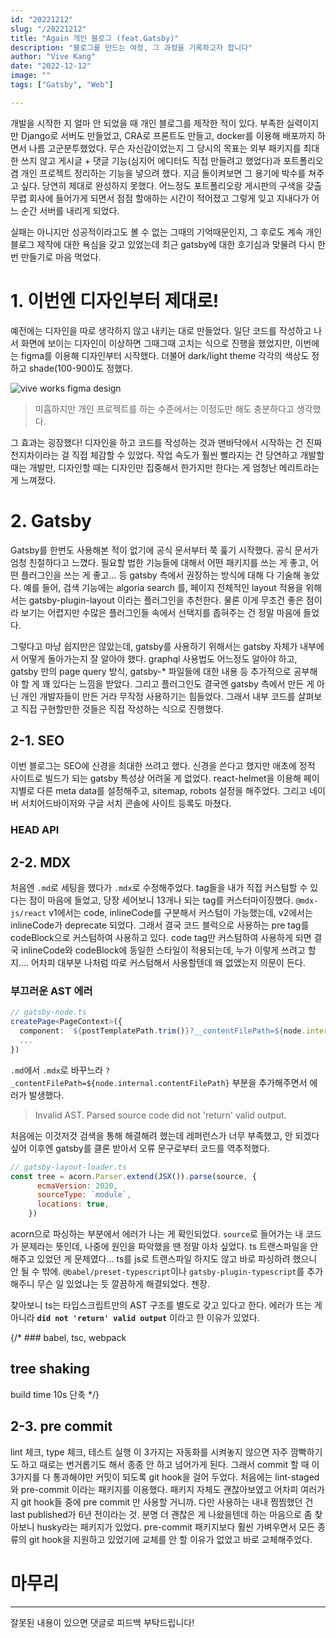 ```yaml
---
id: "20221212"
slug: "/20221212"
title: "Again 개인 블로그 (feat.Gatsby)"
description: "블로그를 만드는 여정, 그 과정을 기록하고자 합니다"
author: "Vive Kang"
date: "2022-12-12"
image: ""
tags: ["Gatsby", "Web"]

---
```


개발을 시작한 지 얼마 안 되었을 때 개인 블로그를 제작한 적이 있다. 부족한 실력이지만 Django로 서버도 만들었고, CRA로 프론트도 만들고, docker를 이용해 배포까지 하면서 나름 고군분투했었다. 무슨 자신감이었는지 그 당시의 목표는 외부 패키지를 최대한 쓰지 않고 게시글 + 댓글 기능(심지어 에디터도 직접 만들려고 했었다)과 포트폴리오 겸 개인 프로젝트 정리하는 기능을 넣으려 했다. 지금 돌이켜보면 그 용기에 박수를 쳐주고 싶다. 당연히 제대로 완성하지 못했다. 어느정도 포트폴리오랑 게시판의 구색을 갖출 무렵 회사에 들어가게 되면서 점점 할애하는 시간이 적어졌고 그렇게 잊고 지내다가 어느 순간 서버를 내리게 되었다.

실패는 아니지만 성공적이라고도 볼 수 없는 그때의 기억때문인지, 그 후로도 계속 개인 블로그 제작에 대한 욕심을 갖고 있었는데 최근 gatsby에 대한 호기심과 맞물려 다시 한번 만들기로 마음 먹었다.

# 1. 이번엔 디자인부터 제대로!
예전에는 디자인을 따로 생각하지 않고 내키는 대로 만들었다. 일단 코드를 작성하고 나서 화면에 보이는 디자인이 이상하면 그때그때 고치는 식으로 진행을 했었지만, 이번에는 figma를 이용해 디자인부터 시작했다. 더불어 dark/light theme 각각의 색상도 정하고 shade(100-900)도 정했다.

![vive works figma design](../statics/images/site_design.jpeg)

> 미흡하지만 개인 프로젝트를 하는 수준에서는 이정도만 해도 충분하다고 생각했다.

그 효과는 굉장했다! 디자인을 하고 코드를 작성하는 것과 맨바닥에서 시작하는 건 진짜 천지차이라는 걸 직접 체감할 수 있었다. 작업 속도가 훨씬 빨라지는 건 당연하고 개발할 때는 개발만, 디자인할 때는 디자인만 집중해서 한가지만 한다는 게 엄청난 메리트라는 게 느껴졌다. 

# 2. Gatsby
Gatsby를 한번도 사용해본 적이 없기에 공식 문서부터 쭉 훑기 시작했다. 공식 문서가 엄청 친절하다고 느꼈다. 필요할 법한 기능들에 대해서 어떤 패키지를 쓰는 게 좋고, 어떤 플러그인을 쓰는 게 좋고... 등 gatsby 측에서 권장하는 방식에 대해 다 기술해 놓았다. 예를 들어, 검색 기능에는 algoria search 를, 페이지 전체적인 layout 적용을 위해서는 gatsby-plugin-layout 이라는 플러그인을 추천한다. 물론 이게 무조건 좋은 점이라 보기는 어렵지만 수많은 플러그인들 속에서 선택지를 좁혀주는 건 정말 마음에 들었다.

그렇다고 마냥 쉽지만은 않았는데, gatsby를 사용하기 위해서는 gatsby 자체가 내부에서 어떻게 돌아가는지 잘 알아야 했다. graphql 사용법도 어느정도 알아야 하고, gatsby 만의 page query 방식, gatsby-* 파일들에 대한 내용 등 추가적으로 공부해야 할 게 꽤 있다는 느낌을 받았다. 그리고 플러그인도 결국엔 gatsby 측에서 만든 게 아닌 개인 개발자들이 만든 거라 무작정 사용하기는 힘들었다. 그래서 내부 코드를 살펴보고 직접 구현할만한 것들은 직접 작성하는 식으로 진행했다.

## 2-1. SEO
이번 블로그는 SEO에 신경을 최대한 쓰려고 했다. 신경을 쓴다고 했지만 애초에 정적 사이트로 빌드가 되는 gatsby 특성상 어려울 게 없었다. react-helmet을 이용해 페이지별로 다른 meta data를 설정해주고, sitemap, robots 설정을 해주었다.
그리고 네이버 서치어드바이저와 구글 서치 콘솔에 사이트 등록도 마쳤다. 

### HEAD API


## 2-2. MDX
처음엔 `.md`로 세팅을 했다가 `.mdx`로 수정해주었다. tag들을 내가 직접 커스텀할 수 있다는 점이 마음에 들었고, 당장 세어보니 13개나 되는 tag를 커스터마이징했다. `@mdx-js/react` v1에서는 code, inlineCode를 구분해서 커스텀이 가능했는데, v2에서는 inlineCode가 deprecate 되었다. 그래서 결국 코드 블럭으로 사용하는 pre tag를 codeBlock으로 커스텀하여 사용하고 있다. code tag만 커스텀하여 사용하게 되면 결국 inlineCode와 codeBlock에 동일한 스타일이 적용되는데, 누가 이렇게 쓰려고 할지.... 어차피 대부분 나처럼 따로 커스텀해서 사용할텐데 왜 없앴는지 의문이 든다.

### 부끄러운 AST 에러
```ts
// gatsby-node.ts
createPage<PageContext>({
  component: `${postTemplatePath.trim()}?__contentFilePath=${node.internal.contentFilePath}`,
  ...
})
```

`.md`에서 `.mdx`로 바꾸느라 `?_contentFilePath=${node.internal.contentFilePath}` 부분을 추가해주면서 에러가 발생했다.

> Invalid AST. Parsed source code did not 'return' valid output.

처음에는 이것저것 검색을 통해 해결해려 했는데 레퍼런스가 너무 부족했고, 안 되겠다 싶어 이후엔 gatsby를 클론 받아서 오류 문구로부터 코드를 역추적했다.
```js
// gatsby-layout-loader.ts
const tree = acorn.Parser.extend(JSX()).parse(source, {
      ecmaVersion: 2020,
      sourceType: `module`,
      locations: true,
    })
```

acorn으로 파싱하는 부분에서 에러가 나는 게 확인되었다. `source`로 들어가는 내 코드가 문제라는 뜻인데, 나중에 원인을 파악했을 땐 정말 아차 싶었다. ts 트랜스파일을 안 해주고 있었던 게 문제였다... ts를 js로 트랜스파일 하지도 않고 바로 파싱하려 했으니 안 될 수 밖에. `@babel/preset-typescript`이나 `gatsby-plugin-typescript`를 추가해주니 무슨 일 있었냐는 듯 깔끔하게 해결되었다. 젠장.

찾아보니 ts는 타입스크립트만의 AST 구조를 별도로 갖고 있다고 한다. 에러가 뜨는 게 아니라 **`did not 'return' valid output`** 이라고 한 이유가 있었다.

{/* ### babel, tsc, webpack
## tree shaking
build time 10s 단축 */}

## 2-3. pre commit
lint 체크, type 체크, 테스트 실행 이 3가지는 자동화를 시켜놓지 않으면 자주 깜빡하기도 하고 때로는 번거롭기도 해서 종종 안 하고 넘어가게 된다. 그래서 commit 할 때 이 3가지를 다 통과해야만 커밋이 되도록 git hook을 걸어 두었다. 처음에는 lint-staged와 pre-commit 이라는 패키지를 이용했다. 패키지 자체도 괜찮아보였고 어차피 여러가지 git hook들 중에 pre commit 만 사용할 거니까. 다만 사용하는 내내 찜찜했던 건 last published가 6년 전이라는 것. 분명 더 괜찮은 게 나왔을텐데 하는 마음으로 좀 찾아보니 husky라는 패키지가 있었다. pre-commit 패키지보다 훨씬 가벼우면서 모든 종류의 git hook을 지원하고 있었기에 교체를 안 할 이유가 없었고 바로 교체해주었다.

# 마무리


---

잘못된 내용이 있으면 댓글로 피드백 부탁드립니다!